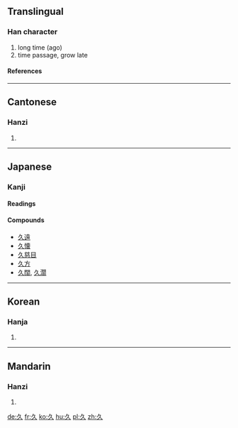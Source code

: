 {{see|乆}}<!-- may be replaced by zh-forms -->

==Translingual==
===Han character===
{{Han char|rn=4|rad=丿|as=02|sn=3|four=2780<sub>0</sub>|canj=弓人 (NO), X弓人 (XNO)}}
# long time (ago)
# time passage, grow late
====References====
{{Han ref|kx=0081.190|dkj=00118|dj=0165.060|hdz=10033.030|uh=4E45|ud=20037|bh=A45B|bd=42075}}

----
==Cantonese==
===Hanzi===
{{yue-hanzi|jyut=|y=gau2}}
# {{defn|Cantonese}}

----
==Japanese==
===Kanji===
{{ja-kanji|grade=|rs=丿02}}
====Readings====
{{ja-readings|on=[[きゅう]] ([[kyū]]), [[く]] ([[ku]])|kun=[[ひさしい]] ([[久しい]], [[hisashii]])}}
====Compounds====
*[[久遠]]
*[[久懐]]
*[[久慈目]]
*[[久方]]
*[[久闊]], [[久濶]]

----
==Korean==
===Hanja===
{{ko-hanja|hangeul=구|eumhun=오랠|rv=gu|mr=ku}}
# {{defn|Korean}}

----
==Mandarin==
===Hanzi===
{{cmn-hanzi|pin=[[jiǔ]] (jiu3)|wg=chiu<sup>3</sup>}}
# {{defn|Mandarin}}

[[de:久]]
[[fr:久]]
[[ko:久]]
[[hu:久]]
[[pl:久]]
[[zh:久]]